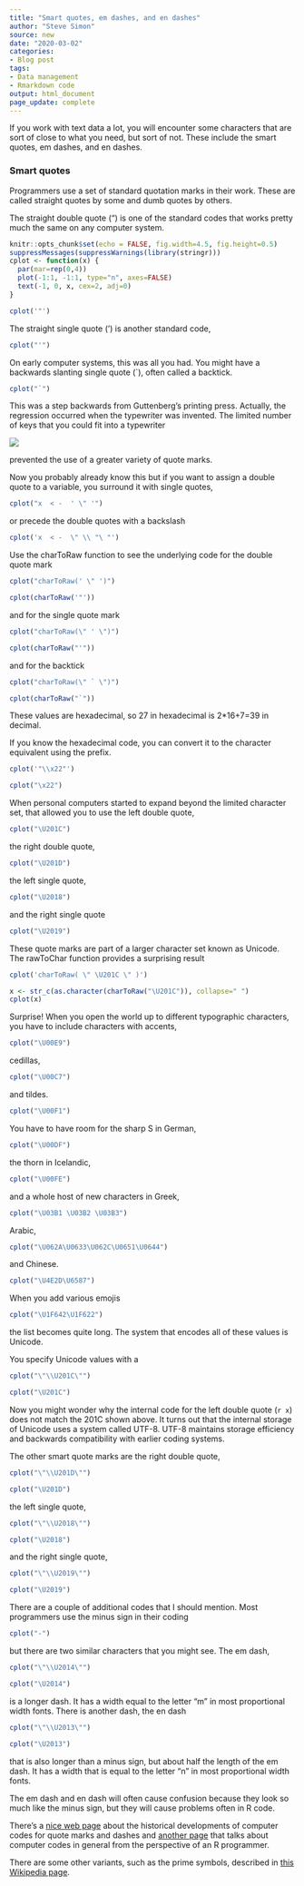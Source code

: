 ```yaml
---
title: "Smart quotes, em dashes, and en dashes"
author: "Steve Simon"
source: new
date: "2020-03-02"
categories:
- Blog post
tags:
- Data management
- Rmarkdown code
output: html_document
page_update: complete
---
```


If you work with text data a lot, you will encounter some characters that are sort of close to what you need, but sort of not. These include the smart quotes, em dashes, and en dashes.

<!---More--->

### Smart quotes

Programmers use a set of standard quotation marks in their work. These are called straight quotes by some and dumb quotes by others.

The straight double quote (") is one of the standard codes that works pretty much the same on any computer system.

```r
knitr::opts_chunk$set(echo = FALSE, fig.width=4.5, fig.height=0.5)
suppressMessages(suppressWarnings(library(stringr)))
cplot <- function(x) {
  par(mar=rep(0,4))
  plot(-1:1, -1:1, type="n", axes=FALSE)
  text(-1, 0, x, cex=2, adj=0)
}
```


```r
cplot('"')
```

The straight single quote (') is another standard code,

```r
cplot("'")
```

On early computer systems, this was all you had. You might have a backwards slanting single quote (`), often called a backtick.

```r
cplot("`")
```

This was a step backwards from Guttenberg's printing press. Actually, the regression occurred when the typewriter was invented. The limited number of keys that you could fit into a typewriter

![](https://upload.wikimedia.org/wikipedia/commons/thumb/0/05/Underwoodfive.jpg/440px-Underwoodfive.jpg)

 prevented the use of a greater variety of quote marks.
 
 Now you probably already know this but if you want to assign a double quote to a variable, you surround it with single quotes,
 
```r
cplot("x  < -  ' \" '")
```

or precede the double quotes with a backslash

```r
cplot('x  < -  \" \\ "\ "')
```

Use the charToRaw function to see the underlying code for the double quote mark

```r
cplot("charToRaw(' \" ')")
```

```r
cplot(charToRaw('"'))
```

and for the single quote mark

```r
cplot("charToRaw(\" ' \")")
```

```r
cplot(charToRaw("'"))
```

and for the backtick

```r
cplot("charToRaw(\" ` \")")
```

```r
cplot(charToRaw("`"))
```

These values are hexadecimal, so 27 in hexadecimal is 2*16+7=39 in decimal.

If you know the hexadecimal code, you can convert it to the character equivalent using the \x prefix.

```r
cplot('"\\x22"')
```

```r
cplot("\x22")
```

When personal computers started to expand beyond the limited character set, that allowed you to use the left double quote,

```r
cplot("\U201C")
```

the right double quote,

```r
cplot("\U201D")
```

the left single quote,

```r
cplot("\U2018")
```

and the right single quote

```r
cplot("\U2019")
```

These quote marks are part of a larger character set known as Unicode. The rawToChar function provides a surprising result

```r
cplot('charToRaw( \" \U201C \" )')
```

```r
x <- str_c(as.character(charToRaw("\U201C")), collapse=" ")
cplot(x)
```

Surprise! When you open the world up to different typographic characters, you have to include characters with accents,

```r
cplot("\U00E9")
```

cedillas,

```r
cplot("\U00C7")
```

and tildes.

```r
cplot("\U00F1")
```

You have to have room for the sharp S in German,

```r
cplot("\U00DF")
```

the thorn in Icelandic,

```r
cplot("\U00FE")
```

and a whole host of new characters in Greek,

```r
cplot("\U03B1 \U03B2 \U03B3")
```

Arabic,

```r
cplot("\U062A\U0633\U062C\U0651\U0644")
```

and Chinese.

```r
cplot("\U4E2D\U6587")
```

When you add various emojis

```r
cplot("\U1F642\U1F622")
```

the list becomes quite long. The system that encodes all of these values is Unicode.

You specify Unicode values with a \U.

```r
cplot("\"\\U201C\"")
```

```r
cplot("\U201C")
```

Now you might wonder why the internal code for the left double quote (`r x`) does not match the 201C shown above. It turns out that the internal storage of Unicode uses a system called UTF-8. UTF-8 maintains storage efficiency and backwards compatibility with earlier coding systems.

The other smart quote marks are the right double quote,

```r
cplot("\"\\U201D\"")
```

```r
cplot("\U201D")
```

the left single quote,

```r
cplot("\"\\U2018\"")
```

```r
cplot("\U2018")
```

and the right single quote,

```r
cplot("\"\\U2019\"")
```

```r
cplot("\U2019")
```

There are a couple of additional codes that I should mention. Most programmers use the minus sign in their coding

```r
cplot("-")
```

but there are two similar characters that you might see. The em dash,

```r
cplot("\"\\U2014\"")
```

```r
cplot("\U2014")
```

is a longer dash. It has a width equal to the letter "m" in most proportional width fonts. There is another dash, the en dash

```r
cplot("\"\\U2013\"")
```

```r
cplot("\U2013")
```

that is also longer than a minus sign, but about half the length of the em dash. It has a width that is equal to the letter "n" in most proportional width fonts.

The em dash and en dash will often cause confusion because they look so much like the minus sign, but they will cause problems often in R code.

There's a [nice web page][kuh1] about the historical developments of computer codes for quote marks and dashes and [another page][utf8] that talks about computer codes in general from the perspective of an R programmer.

There are some other variants, such as the prime symbols, described in [this Wikipedia page][wik1].

[kuh1]: https://www.cl.cam.ac.uk/~mgk25/ucs/quotes.html
[utf8]: https://cran.r-project.org/web/packages/utf8/vignettes/utf8.html
[wik1]: https://en.wikipedia.org/wiki/Prime_(symbol)